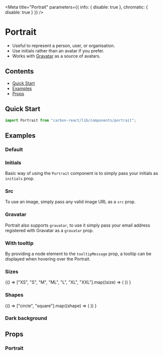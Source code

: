 

<Meta
  title="Portrait"
  parameters={{ info: { disable: true }, chromatic: { disable: true } }}
/>

# Portrait

- Useful to represent a person, user, or organisation.
- Use initials rather than an avatar if you prefer.
- Works with [Gravatar](http://en.gravatar.com/) as a source of avatars.

## Contents

- [Quick Start](#quick-start)
- [Examples](#examples)
- [Props](#props)

## Quick Start

```javascript
import Portrait from "carbon-react/lib/components/portrait";
```

## Examples

### Default

<Preview>
  <Story name="default">
    <Portrait />
  </Story>
</Preview>

### Initials

Basic way of using the `Portrait` component is to simply pass your initials as `initials` prop.

<Preview>
  <Story name="initials">
    <Portrait initials="MK" />
  </Story>
</Preview>

### Src

To use an image, simply pass any valid image URL as a `src` prop.

<Preview>
  <Story name="src">
    <Portrait src="https://avataaars.io/?avatarStyle=Transparent&topType=LongHairStraight&accessoriesType=Blank&hairColor=BrownDark&facialHairType=Blank&clotheType=BlazerShirt&eyeType=Default&eyebrowType=Default&mouthType=Default&skinColor=Light" />
  </Story>
</Preview>

### Gravatar

Portrait also supports `gravatar`, to use it simply pass your email address registered with Gravatar as a `gravatar` prop.

<Preview>
  <Story name="gravatar">
    <Portrait gravatar="andrew.tait@sage.com" />
  </Story>
</Preview>

### With tooltip

By providing a node element to the `tooltipMessage` prop, a tooltip can be displayed when hovering over the Portrait.

<Preview>
  <Story name="with tooltip">
    <Box margin={8}>
      <Portrait
        tooltipMessage="Rebecca Smith"
        tooltipPosition="bottom"
        tooltipBgColor="rebeccapurple"
        src="https://avataaars.io/?avatarStyle=Transparent&topType=LongHairStraight&accessoriesType=Blank&hairColor=BrownDark&facialHairType=Blank&clotheType=BlazerShirt&eyeType=Default&eyebrowType=Default&mouthType=Default&skinColor=Light"
      />
    </Box>
  </Story>
</Preview>

### Sizes

<Preview>
  <Story name="sizes">
    {() =>
      ["XS", "S", "M", "ML", "L", "XL", "XXL"].map((size) => (
        <Portrait key={size} size={size} />
      ))
    }
  </Story>
</Preview>

### Shapes

<Preview>
  <Story name="shapes">
    {() =>
      ["circle", "square"].map((shape) => (
        <Portrait key={shape} shape={shape} />
      ))
    }
  </Story>
</Preview>

### Dark background

<Preview>
  <Story name="dark background">
    <Portrait darkBackground />
  </Story>
</Preview>

## Props

### Portrait

<Props of={Portrait} />
